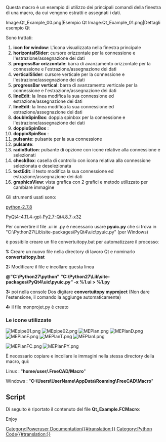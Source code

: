 <languages/>

{{Macro
|Name=Macro Qt Example
|Icon=MEPlan.png
|Description=It describes Qt commands.
|Author=Mario52
|Version=0.4
|Date=2019-06-19
|FCVersion=All
|Download=<br />
[https://www.freecadweb.org/wiki/images/a/a7/MEpipe01.png MEpipe01]<br />
[https://www.freecadweb.org/wiki/images/5/5b/MEpipe02.png MEpipe02]<br />
[https://www.freecadweb.org/wiki/images/e/e4/MEPlan.png MEPlan]<br />
[https://www.freecadweb.org/wiki/images/3/30/MEPlanD.png MEPlanD]<br />
[https://www.freecadweb.org/wiki/images/d/d8/MEPlanF.png MEPlanF]<br />
[https://www.freecadweb.org/wiki/images/9/9f/MEPlanT.png MEPlanT]<br />
[https://www.freecadweb.org/wiki/images/f/f2/MEPlanI.png MEPlanI]<br />
[https://www.freecadweb.org/wiki/images/e/e6/MEPlanFC.png MEPlanFC]<br />
[https://www.freecadweb.org/wiki/images/d/d2/MEPlanPY.png MEPlanPY]
|SeeAlso=[[Dialog_creation|Dialog creation]]
}}

Questa macro è un esempio di utilizzo dei principali comandi della finestra di una macro, da cui vengono estratti e assegnati i dati.

<gallery widths="400" heights="200">
Image:Qt_Example_00.png|Esempio Qt
Image:Qt_Example_01.png|Dettagli esempio Qt
</gallery>

Sono trattati:

# '''icon for window''': L'icona visualizzata nella finestra principale
# '''horizontalSlider''': cursore orizzontale per la connessione e l'estrazione/assegnazione dei dati
# '''progressBar orizzontale''': barra di avanzamento orizzontale per la connessione e l'estrazione/assegnazione dei dati
# '''verticalSlider''': cursore verticale per la connessione e l'estrazione/assegnazione dei dati
# '''progressBar vertical''': barra di avanzamento verticale per la connessione e l'estrazione/assegnazione dei dati
# '''lineEdit''': la linea modifica la sua connessione ed estrazione/assegnazione dei dati
# '''lineEdit''': la linea modifica la sua connessione ed estrazione/assegnazione dei dati
# '''doubleSpinBox''': doppia spinbox per la connessione e l'estrazione/assegnazione dei dati
# '''doppioSpinBox''' : 
# '''doppioSpinBox''' :
# '''pulsante''': pulsante per la sua connessione
# '''pulsante''':
# '''radioButton''': pulsante di opzione con icone relative alla connessione e selezionati
# '''checkBox''': casella di controllo con icona relativa alla connessione selezionata e deselezionata
# '''textEdit''': il testo modifica la sua connessione ed estrazione/assegnazione dei dati
# '''graphicsView''': vista grafica con 2 grafici e metodo utilizzato per cambiare immagine 

Gli strumenti usati sono:

[https://www.python.org/downloads/ python-2.7.8]

[https://riverbankcomputing.com/software/pyqt/download PyQt4-4.11.4-gpl-Py2.7-Qt4.8.7-x32]

Per convertire il file .ui in .py è necessario usare '''pyuic.py''' che si trova in "C:\Python27\Lib\site-packages\PyQt4\uic\pyuic.py" (per Windows)

è possibile creare un file convertuitopy.bat per automatizzare il processoː

'''1:''' Creare un nuovo file nella directory di lavoro Qt e nominarlo '''convertuitopy.bat'''

'''2:''' Modificare il file e incollare questa linea

'''@"C:\Python27\python" "C:\Python27\Lib\site-packages\PyQt4\uic\pyuic.py" -x %1.ui > %1.py'''

'''3:''' poi nella console Dos digitare '''convertuitopy myproject''' (Non dare l'estensione, il comando la aggiunge automaticamente)

'''4:''' il file monprojet.py è creato

<span id="The_icons_used"></span>
===Le icone utilizzate===

[[File:MEpipe01.png]] [[File:MEpipe02.png]] [[File:MEPlan.png]] [[File:MEPlanD.png]] [[File:MEPlanF.png]] [[File:MEPlanT.png]] [[File:MEPlanI.png]]

[[File:MEPlanFC.png]] [[File:MEPlanPY.png]] 

È necessario copiare e incollare le immagini nella stessa directory della macro, qui: 

Linux : "'''home/user/.FreeCAD/Macro'''"

Windows : "'''C:\Users\UserName\AppData\Roaming\FreeCAD\Macro'''"

==Script==

Di seguito è riportato il contenuto del file '''Qt_Example.FCMacro''':

{{MacroCode|code=
# -*- coding: utf-8 -*-
"""
***************************************************************************
*   Copyright (c) 2015 2017 2019 <mario52>                                *
*                                                                         *
*   This file is a supplement to the FreeCAD CAx development system.      *
*                                                                         *
*   This program is free software; you can redistribute it and/or modify  *
*   it under the terms of the GNU Lesser General Public License (LGPL)    *
*   as published by the Free Software Foundation; either version 2 of     *
*   the License, or (at your option) any later version.                   *
*   for detail see the LICENCE text file.                                 *
*                                                                         *
*   This software is distributed in the hope that it will be useful,      *
*   but WITHOUT ANY WARRANTY; without even the implied warranty of        *
*   MERCHANTABILITY or FITNESS FOR A PARTICULAR PURPOSE.  See the         *
*   GNU Library General Public License for more details.                  *
*                                                                         *
*   You should have received a copy of the GNU Library General Public     *
*   License along with this macro; if not, write to the Free Software     *
*   Foundation, Inc., 59 Temple Place, Suite 330, Boston, MA  02111-1307  *
*   USA                                                                   *
***************************************************************************
*           WARNING! All changes in this file will be lost and            *  
*                  may cause malfunction of the program                   *
***************************************************************************
"""
# this macro is made with Python 2.7 and Qt 4.8.7
# 
# the modules used hare :
# python-2.7.8.msi                                 #    https://www.python.org/downloads/
# PyQt4-4.11.4-gpl-Py2.7-Qt4.8.7-x32.exe           #    https://riverbankcomputing.com/software/pyqt/download
#
# FreeCAD
##OS: Windows 8                                    # OS: Windows 10                                # OS: Windows 10 (10.0)
##Word size of OS: 64-bit                          # Word size of OS: 64-bit                       # Word size of OS: 64-bit
##Word size of FreeCAD: 64-bit                     # Word size of FreeCAD: 64-bit                  # Word size of FreeCAD: 64-bit
##Version: 0.15.4671 (Git)                         # Version: 0.16.6706 (Git)                      # Version: 0.19.16624 (Git)
##"Branch: releases/FreeCAD-0-15                   # Build type: Release                           # Build type: Release
##Hash: 244b3aef360841646cbfe80a1b225c8b39c8380c   # Branch: releases/FreeCAD-0-16                 # Branch: master
##Python version: 2.7.8                            # Hash: f86a4e411ff7848dea98d7242f43b7774bee8fa0# Hash: 222ae7305fdf1097e4ef3d050f69dff47dbd8786
##Qt version: 4.8.6                                # Python version: 2.7.8                         # Python version: 3.6.8
##Coin version: 4.0.0a                             # Qt version: 4.8.7                             # Qt version: 5.12.1
##OCC version: 6.8.0.oce-0.17                      # Coin version: 4.0.0a                          # Coin version: 4.0.0a
#                                                  # OCC version: 6.8.0.oce-0.17                   # OCC version: 7.3.0
#
# this macro is an example of use some buttons and connection :
#                                                    ********** is a connection  ** references lines **********
# 
# horizontalScrollBar                                                               lines 151 to 161, 431, 432, 642
#    def on_horizontal_scrolling(self, val_X):                  #connection         lines 161, 526, 531
# verticalScrollBar                                                                 lines 163 to 173, 393, 394, 433, 643
#    def on_vertical_scrolling(self, val_Y):                    #connection         lines 173, 534, 539
# horizontalSlider                                                                  lines 174 to 181, 575, 577, 644
#    def on_horizontal_slider(self, val_X):                     #connection         lines 181,  542, 553
# verticalSlider                                                                    lines 183 to 188, 593, 595, 645
#    def on_vertical_slider(self, val_Y):                       #connection         lines 188, 556, 564
# progressBar
#     progressBar_1_Red                                                             lines 190 to 199, 533, 548, 579
#     progressBar_1_Green                                                           lines 205 to 214, 552, 583
#     progressBar_1_Blue                                                            lines 217 to 228, 553, 584
#     progressBar_1_gradient                                                        lines 230 to 242, 554, 585
#     progressBar_2                                                                 lines 244 to 252, 540, 565, 600

# lineEdit
#     lineEdit_1                                                                    lines 256 to 262, 455, 531, 550, 644
#        def on_lineEdit_1_Pressed(self):                       #connection         lines 261, 262, 572
#     lineEdit_2                                                                    lines 264 to 270, 458, 539, 564, 645
#        def on_lineEdit_2_Pressed(self):                       #connection         lines 269, 270, 590
# doubleSpinBox
#     doubleSpinBox_1                                                               lines 272 to 279, 461, 462, 641
#        def on_doubleSpinBox_1_valueChanged(self,echelle):     #connection         lines 279, 674
#     doubleSpinBox_2                                                               lines 281 to 287, 464, 465, 642
#        def on_doubleSpinBox_2_valueChanged(self,angle):       #connection         lines 287, 681
#     doubleSpinBox_3                                                               lines 289 to 295, 467, 468, 643 
#        def on_doubleSpinBox_3_valueChanged(self,epaisseur):   #connection         lines 295, 687
# pushButton
#     pushButton_1                                                                  lines 297 to 301, 450, 451, 631, 663, 670
#        def on_pushButton_1_clicked(self):                     #connection         lines 301, 636
#     pushButton_2                                                                  lines 303 to 307, 452, 453
#        def on_pushButton_2_clicked(self):                     #connection         lines 307, 627
# groupBox                                                                          lines 309 to 312, 315, 326, 336, 346, 356, 439
#     radioButton
#         radioButton_1                                                             lines 315 to 323, 440, 441, 486, 487, 651
#            def on_radioButton_1_clicked(self):                #connection         lines 323, 482
#         radioButton_2                                                             lines 325 to 333, 442, 443, 494, 495
#            def on_radioButton_2_clicked(self):                #connection         lines 333, 490
#         radioButton_3                                                             lines 335 to 343, 444, 445, 501, 502
#            def on_radioButton_3_clicked(self):                #connection         lines 343, 498
#         radioButton_4                                                             lines 345 to 353, 446, 447, 509, 510
#            def on_radioButton_4_clicked(self):                #connection         lines 353, 505
# checkBox
#        checkBox_1                                                                 lines 355 to 364, 448, 449, 610, 614, 615, 621, 622, 652, 655
#        def on_checkBox_1_clicked(self):                       #connection         lines 360, 606
# textEdit
#        textEdit                                                                   lines 391 to 399, 534, 542, 556, 567, 650, 695
#        def on_textEdit_Changed(self):                         #connection         lines 399, 694
# graphicsView                                                                      lines 401 to 410, 662, 669
# 
# 
# 
# 
 
__title__   = "Examples_QT "
__author__  = "mario52"
__version__ = "00.04"
__date__    = "14/06/2019"
 
__url__     = "http://www.freecadweb.org/index-fr.html"
__Comment__ = "Example make and use buttom and . . . ."
__Communication__ = "http://www.freecadweb.org/wiki/index.php?title=User:Mario52"
__IconL__  = "home/user/.FreeCAD"
__IconW__  = "C:/Users/Mario/AppData/Roaming/FreeCAD/Macro"
 
import PySide
from PySide import QtCore, QtGui
#from PySide.QtGui import qApp, QApplication, QGridLayout, QLineEdit, QPushButton, QTextBrowser, QWidget, QProgressBar
 
global switch ; switch = 0
 
global path
#path  = FreeCAD.ConfigGet("AppHomePath")                           # path FreeCAD installation
#path  = FreeCAD.ConfigGet("UserAppData")                           # path FreeCAD User data
#path  = "your path"                                                # your directory path
param = FreeCAD.ParamGet("User parameter:BaseApp/Preferences/Macro")# macro path
path = param.GetString("MacroPath","") + "/"                        # macro path
path = path.replace("\\","/")                                       # convert the "\" to "/"
print( "Path for the icons : " , path )                             # 
 
try:
    _fromUtf8 = QtCore.QString.fromUtf8
except AttributeError:
    def _fromUtf8(s):
        return s
 
try:
    _encoding = QtGui.QApplication.UnicodeUTF8
    def _translate(context, text, disambig):
        return QtGui.QApplication.translate(context, text, disambig, _encoding)
except AttributeError:
    def _translate(context, text, disambig):
        return QtGui.QApplication.translate(context, text, disambig)
 
class Ui_MainWindow(object):
    def setupUi(self, MainWindow):
        self.window = MainWindow
        global switch
 
        MainWindow.setObjectName(_fromUtf8("MainWindow"))
        MainWindow.resize(400, 450)
        MainWindow.setMinimumSize(QtCore.QSize(400, 450))
        MainWindow.setMaximumSize(QtCore.QSize(400, 450))
        self.widget = QtGui.QWidget(MainWindow)
        self.widget.setObjectName(_fromUtf8("widget"))
 
##        section horizontalScrollBar                                                        (same Slider)
#        self.horizontalScrollBar = QtGui.QScrollBar(self.widget)                           # create horizontalScrollBar
#        self.horizontalScrollBar.setGeometry(QtCore.QRect(64, 5, 302, 16))                 # coordinates position
#        #self.horizontalScrollBar.setMinimum(-100)                                         # minimum value
#        self.horizontalScrollBar.setMaximum(100)                                           # maximum value
#        #self.horizontalScrollBar.setSingleStep(3)                                         # here step 3 ..
#        self.horizontalScrollBar.setValue( 5)                                              # value by default
#        self.horizontalScrollBar.setOrientation(QtCore.Qt.Horizontal)                      # orientation Horizontal
#        #self.horizontalScrollBar.setInvertedAppearance(True)                              # displacement rigth to left or left to rigth value "True" or "False"
#        self.horizontalScrollBar.setObjectName(_fromUtf8("horizontalScrollBar"))           # object Name
#        self.horizontalScrollBar.valueChanged.connect(self.on_horizontal_scrolling)        # connect on "def on_horizontal_scrolling:" for execute action
#
##        section verticalScrollBar
#        self.verticalScrollBar = QtGui.QScrollBar(self.widget)                             # create verticalScrollBar
#        self.verticalScrollBar.setGeometry(QtCore.QRect(20, 44, 20, 250))                  # coordinates position
#        #self.verticalScrollBar.setMinimum(-100)                                           # minimum value
#        self.verticalScrollBar.setMaximum(100)                                             # maximum value
#        #self.verticalScrollBar.setSingleStep(3)                                           # here step 3 .. degault 1
#        self.verticalScrollBar.setValue(5)                                                 # value by default
#        self.verticalScrollBar.setOrientation(QtCore.Qt.Vertical)                          # orientation Vertical
#        self.verticalScrollBar.setInvertedAppearance(True)                                 # displacement top to bottom or botton to top value "True" or "False" 
#        self.verticalScrollBar.setObjectName(_fromUtf8("verticalScrollBar"))               # object Name
#        self.verticalScrollBar.valueChanged.connect(self.on_vertical_scrolling)            # connect on "def on_vertical_scrolling:" for execute action
 
#        section horizontalSlider 
        self.horizontalSlider = QtGui.QSlider(self.widget)                                  # create horizontalSlider
        self.horizontalSlider.setGeometry(QtCore.QRect(64, 5, 302, 16))                     # coordinates position
        self.horizontalSlider.setOrientation(QtCore.Qt.Horizontal)                          # orientation Horizontal
        self.horizontalSlider.setInvertedAppearance(False)                                  # displacement rigth to left or left to rigth value "True" or "False"
        self.horizontalSlider.setObjectName(_fromUtf8("horizontalSlider"))                  # object Name
        self.horizontalSlider.valueChanged.connect(self.on_horizontal_slider)               # connect on "def on_horizontal_slider:" for execute action
 
#        section verticalSlider 
        self.verticalSlider = QtGui.QSlider(self.widget)                                    # create verticalSlider
        self.verticalSlider.setGeometry(QtCore.QRect(20, 44, 20, 365))                      # coordinates position
        self.verticalSlider.setOrientation(QtCore.Qt.Vertical)                              # orientation Vertical
        self.verticalSlider.setObjectName(_fromUtf8("verticalSlider"))                      # object Name
        self.verticalSlider.valueChanged.connect(self.on_vertical_slider)                   # connect on "def on_vertical_slider:" for execute action
 
#        section progressBar 1 Red
        self.progressBar_1_Red = QtGui.QProgressBar(self.widget)                            # create object progressBar_1
        self.progressBar_1_Red.setGeometry(QtCore.QRect(60, 21, 315, 23))                   # coordinates position
        self.progressBar_1_Red.setValue(0)                                                  # value by default
        self.progressBar_1_Red.setOrientation(QtCore.Qt.Horizontal)                         # orientation Horizontal
        self.progressBar_1_Red.setAlignment(QtCore.Qt.AlignCenter)                          # align text center
        self.progressBar_1_Red.setObjectName(_fromUtf8("progressBar_1_Red"))                # object Name
        self.progressBar_1_Red.setToolTip(_translate("MainWindow", "progressBar_1_Red for lineEdit 1 and horizontal ScrollBar", None)) # tooltip for explanation
                                                                                            # a tooltip can be set to all objects
        self.progressBar_1_Red.setStyleSheet("QProgressBar {color:black; }"
                                              "QProgressBar:chunk {background-color: #FF0000;}") # modify the progressBar color 

#        section progressBar 1 Green
        self.progressBar_1_Green = QtGui.QProgressBar(self.widget)                          # create object progressBar_1
        self.progressBar_1_Green.setGeometry(QtCore.QRect(60, 51, 315, 23))                 # coordinates position
        self.progressBar_1_Green.setValue(0)                                                # value by default
        self.progressBar_1_Green.setOrientation(QtCore.Qt.Horizontal)                       # orientation Horizontal
        self.progressBar_1_Green.setAlignment(QtCore.Qt.AlignCenter)                        # align text center
        self.progressBar_1_Green.setObjectName(_fromUtf8("progressBar_1_Green"))            # object Name
        self.progressBar_1_Green.setToolTip(_translate("MainWindow", "progressBar_1_Green for lineEdit 1 and horizontal ScrollBar", None)) # tooltip for explanation
                                                                                            # a tooltip can be set to all objects
        self.progressBar_1_Green.setStyleSheet("QProgressBar {color:black; }"
                                              "QProgressBar:chunk {background-color: #00FF00;}") # modify the progressBar color 

#        section progressBar 1 Blue
        self.progressBar_1_Blue = QtGui.QProgressBar(self.widget)                           # create object progressBar_1
        self.progressBar_1_Blue.setGeometry(QtCore.QRect(60, 81, 315, 23))                  # coordinates position
        self.progressBar_1_Blue.setValue(0)                                                 # value by default
        self.progressBar_1_Blue.setOrientation(QtCore.Qt.Horizontal)                        # orientation Horizontal
        self.progressBar_1_Blue.setAlignment(QtCore.Qt.AlignCenter)                         # align text center
        self.progressBar_1_Blue.setObjectName(_fromUtf8("progressBar_1_Blue"))              # object Name
        self.progressBar_1_Blue.setToolTip(_translate("MainWindow", "progressBar_1_Blue for lineEdit 1 and horizontal ScrollBar", None)) # tooltip for explanation
                                                                                            # a tooltip can be set to all objects
        self.progressBar_1_Blue.setStyleSheet(
        	 "QProgressBar {color:black; text-align:right; padding:2px; border-radius: 5px;}" # modify the progressBar color and display
        	 "QProgressBar:chunk {background-color: #0000FF; width: 10px; margin-left:2px;}")

#        section progressBar 1 gradient
        self.progressBar_1_gradient = QtGui.QProgressBar(self.widget)                       # create object progressBar_1
        self.progressBar_1_gradient.setGeometry(QtCore.QRect(60, 110, 315, 23))             # coordinates position
        self.progressBar_1_gradient.setValue(0)                                             # value by default
        self.progressBar_1_gradient.setOrientation(QtCore.Qt.Horizontal)                    # orientation Horizontal
        self.progressBar_1_gradient.setAlignment(QtCore.Qt.AlignCenter)                     # align text center
        self.progressBar_1_gradient.setObjectName(_fromUtf8("progressBar_1_gradient"))      # object Name
        self.progressBar_1_gradient.setToolTip(_translate("MainWindow", "progressBar_1_gradient for lineEdit 1 and horizontal ScrollBar", None)) # tooltip for explanation
                                                                                            # a tooltip can be set to all objects
        ##http://pyqt.sourceforge.net/Docs/PyQt4/qlineargradient.html
        self.progressBar_1_gradient.setStyleSheet(
        	 "QProgressBar {color:red; text-align:right; padding:1px; }"                    # modify the progressBar color and display
             "QProgressBar:chunk {text-align: center; background: qlineargradient(x1: 0, y1: 0.5, x2: 1, y2: 0.5, stop: 0 #FFFF00, stop: 1 #00FFFF);}")

#        section progressBar 2
        self.progressBar_2 = QtGui.QProgressBar(self.widget)                                # create object progressBar_2
        self.progressBar_2.setGeometry(QtCore.QRect(40, 44, 20, 365))                       # coordinates position
        self.progressBar_2.setValue(0)                                                      # value by default
        self.progressBar_2.setOrientation(QtCore.Qt.Vertical)                               # position Vertical
        self.progressBar_2.setAlignment(QtCore.Qt.AlignCenter)                              # align text center (not text displayed ?)
        self.progressBar_2.setOrientation(QtCore.Qt.Vertical)                               # orientation Vertical
        self.progressBar_2.setObjectName(_fromUtf8("progressBar_2"))                        # progressBar 2 Y Vertical
        self.progressBar_2.setToolTip(_translate("MainWindow", "progressBar_2 for lineEdit 2 and vertical ScrollBar", None)) # tooltip for explanation
                                                                                            # a tooltip can be set to all objects
 
#        section lineEdit 1
        self.lineEdit_1 = QtGui.QLineEdit(self.widget)                                      # create object lineEdit_1
        self.lineEdit_1.setGeometry(QtCore.QRect(70, 150, 60, 22))                          # coordinates position
        self.lineEdit_1.setObjectName(_fromUtf8("lineEdit_1"))                              # name of object
        self.lineEdit_1.setText("0")                                                        # text by default
        #self.lineEdit_1.returnPressed.connect(self.on_lineEdit_1_Pressed)                  # connect on def "on_lineEdit_1_Pressed" for execute actionn   # for validate the data with press on return touch
        self.lineEdit_1.textChanged.connect(self.on_lineEdit_1_Pressed)                     # connect on def "on_lineEdit_1_Pressed" for execute actionn   # with tips key char by char
                                                                                            # a tooltip can be set to all objects
#        section lineEdit 2
        self.lineEdit_2 = QtGui.QLineEdit(self.widget)                                      # create object lineEdit_2
        self.lineEdit_2.setGeometry(QtCore.QRect(70, 180, 60, 22))                          # coordinates position
        self.lineEdit_2.setObjectName(_fromUtf8("lineEdit_2"))                              # name of object
        self.lineEdit_2.setText("0")                                                        # text by default
#        self.lineEdit_2.returnPressed.connect(self.on_lineEdit_2_Pressed)                  # connect on def "on_lineEdit_2_Pressed" for execute actionn   # for validate the data with press on return touch
        self.lineEdit_2.textChanged.connect(self.on_lineEdit_2_Pressed)                     # connect on def "on_lineEdit_2_Pressed" for execute actionn   # with tips key char by char
 
        # accelerated minimum maximum singleStep prefix suffix
        self.doubleSpinBox_1 = QtGui.QDoubleSpinBox(self.widget)                            # create object doubleSpinBox_1
        self.doubleSpinBox_1.setGeometry(QtCore.QRect(70, 210, 62, 22))                     # coordinates position
        self.doubleSpinBox_1.setMinimum(-10000.0)                                           # minimum value
        self.doubleSpinBox_1.setMaximum(10000.0)                                            # maximum value
        self.doubleSpinBox_1.setSingleStep(0.1)                                             # step for increase or decrease value here 0.1
        self.doubleSpinBox_1.setObjectName(_fromUtf8("doubleSpinBox_1"))                    # name of object
        self.doubleSpinBox_1.valueChanged.connect(self.on_doubleSpinBox_1_valueChanged)     #connect on def "on_doubleSpinBox_1_valueChanged"
 
        self.doubleSpinBox_2 = QtGui.QDoubleSpinBox(self.widget)                            # create object doubleSpinBox_2
        self.doubleSpinBox_2.setGeometry(QtCore.QRect(70, 240, 62, 22))                     # coordinates position
        self.doubleSpinBox_2.setMinimum(-361.0)                                             # minimum value
        self.doubleSpinBox_2.setMaximum(361.0)                                              # maximum value
        self.doubleSpinBox_2.setSingleStep(1)                                               # step for increase or decrease value here 1
        self.doubleSpinBox_2.setObjectName(_fromUtf8("doubleSpinBox_2"))                    # name of object
        self.doubleSpinBox_2.valueChanged.connect(self.on_doubleSpinBox_2_valueChanged)     # connect on def "on_doubleSpinBox_2_valueChanged"
 
        self.doubleSpinBox_3 = QtGui.QDoubleSpinBox(self.widget)                            # create object doubleSpinBox_3
        self.doubleSpinBox_3.setGeometry(QtCore.QRect(70, 270, 62, 22))                     # coordinates position
        self.doubleSpinBox_3.setMinimum(0)                                                  # minimum value
        self.doubleSpinBox_3.setMaximum(100.0)                                              # maximum value
        self.doubleSpinBox_3.setSingleStep(0.05)                                            # step for increase or decrease value here 0.05
        self.doubleSpinBox_3.setObjectName(_fromUtf8("doubleSpinBox_3"))                    # name of object
        self.doubleSpinBox_3.valueChanged.connect(self.on_doubleSpinBox_3_valueChanged)     # connect on def "on_doubleSpinBox_3_valueChanged"
 
#        section pushButton 1
        self.pushButton_1 = QtGui.QPushButton(self.widget)                                  # create object PushButton_1
        self.pushButton_1.setGeometry(QtCore.QRect(70, 298, 65, 20))                        # coordinates position
        self.pushButton_1.setObjectName(_fromUtf8("pushButton_1"))                          # name of object
        self.pushButton_1.clicked.connect(self.on_pushButton_1_clicked)                     # connect on def "on_pushButton_1_clicked"
 
#        section pushButton 2
        self.pushButton_2 = QtGui.QPushButton(self.widget)                                  # create object pushButton_2
        self.pushButton_2.setGeometry(QtCore.QRect(150, 298, 65, 20))                       # coordinates position
        self.pushButton_2.setObjectName(_fromUtf8("pushButton_2"))                          # name of object
        self.pushButton_2.clicked.connect(self.on_pushButton_2_clicked)                     # connect on def "on_pushButton_2_clicked"
 
#        section groupBox for the four radioButton
        self.groupBox = QtGui.QGroupBox(self.widget)                                        # this is the group for associate the four radioButton
        self.groupBox.setGeometry(QtCore.QRect(250, 140, 125, 181))                          # coordinates position
        self.groupBox.setObjectName(_fromUtf8("groupBox"))                                  # name of window groupBox
 
#        section radioButton 1
        self.radioButton_1 = QtGui.QRadioButton(self.groupBox)                              # create object QRadioButton in groupBox
        self.radioButton_1.setGeometry(QtCore.QRect(10, 30, 110, 20))                       # coordinates position
        self.radioButton_1.setObjectName(_fromUtf8("radioButton_1"))                        # name of object
        self.radioButton_1.setChecked(True)                                                 # by default True or False (one in the group))
        self.image_01 = path+"MEPlanT.png"                                                  # image dedicate of the button
        icon01 = QtGui.QIcon()                                                              # create image name
        icon01.addPixmap(QtGui.QPixmap(self.image_01),QtGui.QIcon.Normal, QtGui.QIcon.Off)  #
        self.radioButton_1.setIcon(icon01)                                                  # associate button and image
        self.radioButton_1.clicked.connect(self.on_radioButton_1_clicked)                   # connect radioButton_1 on "def on_radioButton_1_clicked:"
 
#        section radioButton 2
        self.radioButton_2 = QtGui.QRadioButton(self.groupBox)                              # create object QRadioButton in groupBox
        self.radioButton_2.setGeometry(QtCore.QRect(10, 60, 110, 20))                       # coordinates position
        self.radioButton_2.setObjectName(_fromUtf8("radioButton_2"))                        # name of object
        self.image_02 = path+"MEPlanF.png"                                                  # image dedicate of the button
        icon02 = QtGui.QIcon()                                                              # create image name
        icon02.addPixmap(QtGui.QPixmap(self.image_02),QtGui.QIcon.Normal, QtGui.QIcon.Off)  #
        self.radioButton_2.setIcon(icon02)                                                  # associate button and image
        self.radioButton_2.clicked.connect(self.on_radioButton_2_clicked)                   # connect radioButton_2 on "def on_radioButton_2_clicked:"
 
#        section radioButton 3
        self.radioButton_3 = QtGui.QRadioButton(self.groupBox)                              # create object QRadioButton in groupBox
        self.radioButton_3.setGeometry(QtCore.QRect(10, 90, 110, 20))                       # coordinates position
        self.radioButton_3.setObjectName(_fromUtf8("radioButton_3"))                        # name of object
        self.image_03 = path+"MEPlanD.png"                                                  # image dedicate of the button
        icon03 = QtGui.QIcon()                                                              # create image name
        icon03.addPixmap(QtGui.QPixmap(self.image_03),QtGui.QIcon.Normal, QtGui.QIcon.Off)  #
        self.radioButton_3.setIcon(icon03)                                                  # associate button and image
        self.radioButton_3.clicked.connect(self.on_radioButton_3_clicked)                   # connect radioButton_3 on "def on_radioButton_3_clicked:"
 
#        section radioButton 4
        self.radioButton_4 = QtGui.QRadioButton(self.groupBox)                              # create object QRadioButton in groupBox
        self.radioButton_4.setGeometry(QtCore.QRect(10, 150, 110, 20))                      # coordinates position
        self.radioButton_4.setObjectName(_fromUtf8("radioButton_4"))                        # name of object
        self.image_04 = path+"MEPlanI.png"                                                  # image dedicate of the button
        icon04 = QtGui.QIcon()                                                              # create image name
        icon04.addPixmap(QtGui.QPixmap(self.image_04),QtGui.QIcon.Normal, QtGui.QIcon.Off)  #
        self.radioButton_4.setIcon(icon04)                                                  # associate button and image
        self.radioButton_4.clicked.connect(self.on_radioButton_4_clicked)                   # connect radioButton_4 on "def on_radioButton_4_clicked:"
 
#        section checkBox 1
        self.checkBox_1 = QtGui.QCheckBox(self.groupBox)                                    # create object QRadioButton in groupBox
        self.checkBox_1.setGeometry(QtCore.QRect(20, 120, 110, 20))                         # coordinates position
        self.checkBox_1.setObjectName(_fromUtf8("checkBox_1"))                              # name of object
        self.checkBox_1.setChecked(True)                                                    # Check by default True or False
        self.checkBox_1.clicked.connect(self.on_checkBox_1_clicked)                         # connect on def "on_checkBox_1_clicked"
        self.image_1 = path+"MEpipe01.png"                                                  # image dedicate of the button
        icon1 = QtGui.QIcon()                                                               # create image name
        icon1.addPixmap(QtGui.QPixmap(self.image_1),QtGui.QIcon.Normal, QtGui.QIcon.Off)    # 
        self.checkBox_1.setIcon(icon1)                                                      # associate button and image
 
 
        self.label_1 = QtGui.QLabel(self.widget)                                            # labels displayed on widget
        self.label_1.setGeometry(QtCore.QRect(140, 150, 110, 16))                           # label coordinates 
        self.label_1.setObjectName(_fromUtf8("label_1"))                                    # label name
 
        self.label_2 = QtGui.QLabel(self.widget)
        self.label_2.setGeometry(QtCore.QRect(140, 180, 110, 16))
        self.label_2.setObjectName(_fromUtf8("label_2"))
 
        self.label_3 = QtGui.QLabel(self.widget)
        self.label_3.setGeometry(QtCore.QRect(140, 210, 100, 16))
        self.label_3.setObjectName(_fromUtf8("label_3"))
 
        self.label_4 = QtGui.QLabel(self.widget)
        self.label_4.setGeometry(QtCore.QRect(140, 240, 100, 16))
        self.label_4.setObjectName(_fromUtf8("label_4"))
 
        self.label_5 = QtGui.QLabel(self.widget)
        self.label_5.setGeometry(QtCore.QRect(140, 270, 100, 16))
        self.label_5.setObjectName(_fromUtf8("label_5"))
 
        self.label_6 = QtGui.QLabel(self.widget)
        self.label_6.setGeometry(QtCore.QRect(70, 315, 159, 25))
        self.label_6.setObjectName(_fromUtf8("label_6"))
 
        self.textEdit = QtGui.QTextEdit(self.widget)
        self.textEdit.setGeometry(QtCore.QRect(251, 350, 124, 58))
        self.textEdit.setObjectName(_fromUtf8("textEdit"))
        #self.textEdit.setTextInteractionFlags(QtCore.Qt.TextSelectableByMouse)            #
        self.textEdit.setText("TexEdit ")
        self.textEdit.setToolTip(_translate("MainWindow", "textEdit", None))
        #self.textEdit.verticalScrollBar().setValue(0)                                      # verticalScrollBar Position
        #self.textEdit.verticalScrollBar().setSliderPosition(0)                             # Slider Position
        self.textEdit.textChanged.connect(self.on_textEdit_Changed)                         #connection on_textEdit_Changed
 
        ### ---graphicsView---
        self.graphicsView = QtGui.QGraphicsView(self.widget)                                # graphic view declaration
        self.graphicsView.setGeometry(QtCore.QRect(70, 350, 168, 60))                       # coordinates position
        self.graphicsView.setFrameShape(QtGui.QFrame.StyledPanel)                           # Frame for the gaphic view
        self.graphicsView.setObjectName(_fromUtf8("graphicsView"))                          # name gaphicView
        pic = QtGui.QPixmap(path+"MEPlanFC.png")                                            # image displayed in the graphicView
        self.scene = QtGui.QGraphicsScene()                                                 #
        self.scene.addPixmap(QtGui.QPixmap(pic))                                            # adding image in the graphicView
        self.graphicsView.setScene(ui.scene)                                                # display image in the graphicView
        ### ---graphicsView---
 
        MainWindow.setCentralWidget(self.widget)
        self.menuBar = QtGui.QMenuBar(MainWindow)
        self.menuBar.setGeometry(QtCore.QRect(0, 0, 400, 26))
        self.menuBar.setObjectName(_fromUtf8("menuBar"))
        MainWindow.setMenuBar(self.menuBar)
        self.mainToolBar = QtGui.QToolBar(MainWindow)
        self.mainToolBar.setObjectName(_fromUtf8("mainToolBar"))
        MainWindow.addToolBar(QtCore.Qt.TopToolBarArea, self.mainToolBar)
        self.statusBar = QtGui.QStatusBar(MainWindow)
        self.statusBar.setObjectName(_fromUtf8("statusBar"))
        MainWindow.setStatusBar(self.statusBar)
        self.statusbar = QtGui.QStatusBar(MainWindow)
        self.statusbar.setObjectName(_fromUtf8("statusbar"))
        MainWindow.setStatusBar(self.statusbar)
 
        self.retranslateUi(MainWindow)
        QtCore.QMetaObject.connectSlotsByName(MainWindow)
 
    def retranslateUi(self, MainWindow):
        MainWindow.setWindowFlags(PySide.QtCore.Qt.WindowStaysOnTopHint)                   # this function turns the front window (stay to hint)
        MainWindow.setWindowTitle(_translate("MainWindow", "Qt_Example", None))            # title main window
        MainWindow.setWindowIcon(QtGui.QIcon(path+'MEPlan.png'))                           # change the icon of the main window
 
#        for horizontalScrollBar
#        self.horizontalScrollBar.setToolTip(_translate("MainWindow", "horizontalScrollBar", None))
#        self.verticalScrollBar.setToolTip(_translate("MainWindow", "verticalScrollBar", None))
 
        self.groupBox.setTitle(_translate("MainWindow", "View", None))
        self.radioButton_1.setToolTip(_translate("MainWindow", "radioButton_1", None))
        self.radioButton_1.setText(_translate("MainWindow", "radioButton_1", None))
        self.radioButton_2.setToolTip(_translate("MainWindow", "radioButton_2", None))
        self.radioButton_2.setText(_translate("MainWindow", "radioButton_2", None))
        self.radioButton_3.setToolTip(_translate("MainWindow", "radioButton_3" , None))
        self.radioButton_3.setText(_translate("MainWindow", "radioButton_3", None))
        self.radioButton_4.setToolTip(_translate("MainWindow", "radioButton_4", None))
        self.radioButton_4.setText(_translate("MainWindow", "radioButton_4", None))
        self.checkBox_1.setToolTip(_translate("MainWindow", "checkBox_1", None))
        self.checkBox_1.setText(_translate("MainWindow", "checkBox_1", None))
        self.pushButton_1.setToolTip(_translate("MainWindow", "pushButton_1", None))
        self.pushButton_1.setText(_translate("MainWindow", "Reset", None))
        self.pushButton_2.setToolTip(_translate("MainWindow", "pushButton_2", None))
        self.pushButton_2.setText(_translate("MainWindow", "Quit", None))
 
        self.lineEdit_1.setToolTip(_translate("MainWindow", "LineEdit 1", None))
        self.label_1.setText(_translate("MainWindow", "LineEdit 1", None))
 
        self.lineEdit_2.setToolTip(_translate("MainWindow", "LineEdit_2", None))
        self.label_2.setText(_translate("MainWindow", "LineEdit 2", None))
 
        self.label_3.setText(_translate("MainWindow", "doubleSpinBox_1", None))
        self.doubleSpinBox_1.setToolTip(_translate("MainWindow", "doubleSpinBox_1", None))
 
        self.label_4.setText(_translate("MainWindow", "doubleSpinBox_2", None))
        self.doubleSpinBox_2.setToolTip(_translate("MainWindow", "doubleSpinBox_2", None))
 
        self.label_5.setText(_translate("MainWindow", "doubleSpinBox_3", None))
        self.doubleSpinBox_3.setToolTip(_translate("MainWindow", "doubleSpinBox_3", None))
 
        font = QtGui.QFont()          # see http://doc.qt.io/qt-4.8/qfont.html              # label text displayed and colored in red
        font.setFamily("Times New Roman")                                                   # font used (Windows)
        font.setPointSize(10)                                                               # font PointSize
        font.setWeight(10)                                                                  # font Weight
        font.setBold(True)                                                                  # Bolt True or False 
        self.label_6.setFont(font)                                                          # associate label_6 and font
        self.label_6.setObjectName("label_6")                                               # name of object
        self.label_6.setStyleSheet("color : #ff0000")                                       # Color text
        self.label_6.setText(_translate("MainWindow", "Hello world", None))                 # same resultt with "<b>Hello world</b>"
 
    ########### section connections on def #############################
    # radioboutons
    def on_radioButton_1_clicked(self):                                                     # connection on_radioButton_1_clicked
        #
        #here your code
        #
        self.label_6.setText(_translate("MainWindow", "radioButton_1          ", None))     # display in the label_6 (red)
        print( "radioButton_1")
        #
 
    def on_radioButton_2_clicked(self):                                                     # connection on_radioButton_2_clicked
        #
        #here your code
        #
        self.label_6.setText(_translate("MainWindow", "radioButton_2          ", None))     # display in the label_6 (red)
        print( "radioButton_2")
        #
 
    def on_radioButton_3_clicked(self):                                                     # connection on_radioButton_3_clicked
        #
        #here your code
        self.label_6.setText(_translate("MainWindow", "radioButton_3          ", None))     # display in the label_6 (red)
        print( "radioButton_3")
        #
 
    def on_radioButton_4_clicked(self):                                                     # connection on_radioButton_4_clicked
        #
        #here your code
        #
        self.label_6.setText(_translate("MainWindow", "radioButton_4         ", None))      # display in the label_6 (red)
        print( "radioButton_4")
        #
 
    def affectation_X (self,val_X0):                                                        # connection affectation_X
        #val_X = float(val_X0)                                                              # extract the value and transform it in float
        #
        #here your code
        #
        print( val_X0)
        #
 
    def affectation_Y (self,val_Y0):                                                        # connection affectation_Y
        #val_Y = float(val_Y0)                                                              # extract the value and transform it in float
        #
        #here your code
        #
        print( val_Y0)
        #
 
#    # scroll bar barres coulissantes
#    def on_horizontal_scrolling(self, val_X):                                              # connection on_horizontal_scrolling
#        self.lineEdit_1.setText(str(val_X))
#        self.affectation_X(val_X)
#        self.progressBar_1_Red.setValue(val_X)
#        self.textEdit.setText(str(val_X))
#        print( "on_horizontal_scrolling")
#
#
#    def on_vertical_scrolling(self, val_Y):                                                # connection on_vertical_scrolling
#        self.lineEdit_2.setText(str(val_Y))
#        self.affectation_Y(val_Y)
#        self.progressBar_2.setValue(val_Y)
#        self.textEdit.setText(str(val_Y))
#        print( "on_vertical_scrolling")
 
    # slider barres coulissantes
    def on_horizontal_slider(self, val_X):                                                  # connection on_horizontal_slider
        #
        #here your code
        #
        self.lineEdit_1.setText(str(val_X))                                                 # affect the value "val_X" and displayed in lineEdit_1
        self.affectation_X(val_X)
        self.progressBar_1_Red.setValue(val_X)                                              # affect the value "val_X" in progressbar_1
        self.progressBar_1_Green.setValue(val_X)                                            # affect the value "val_X" in progressbar_1
        self.progressBar_1_Blue.setValue(val_X)                                             # affect the value "val_X" in progressbar_1
        self.progressBar_1_gradient.setValue(int(val_X))                                    # affect the value "val_X" on progressBar_1 and modify this
        self.textEdit.setText(str(val_X))                                                   # affect the value "val_X" in textEdit 
        print( "on_horizontal_slider" )                                                       # displayed on View repport
        #
 
    def on_vertical_slider(self, val_Y):                                                    # connection on_vertical_slider
        #
        #here your code
        #
        self.lineEdit_2.setText(str(val_Y))                                                 # affect the value "val_Y" and displayed in lineEdit_2
        self.affectation_Y(val_Y)
        self.progressBar_2.setValue(val_Y)                                                  # affect the value "val_Y" in progressbar_2
        self.textEdit.setText(str(val_Y))                                                   # affect the value "val_Y" in textEdit 
        print( "on_vertical_slider" )                                                         # displayed on View repport
        #
 
    # lineEdit
    def on_lineEdit_1_Pressed(self):                                                        # connection on_lineEdit_1_Pressed
        val_X = self.lineEdit_1.text()                                                      # extract the string in the lineEdit
        #
        #here your code
        #
        self.affectation_X(val_X)
        try:
            self.horizontalSlider.setValue(int(val_X))                                      # affect the value "val_X" on horizontalSlider and modify this
        except Exception:                                                                   # if error
            self.horizontalSlider.setValue(int(0))                                          # affect the value "0" on horizontalSlider and modify this
            val_X = "0"
        self.progressBar_1_Red.setValue(int(val_X))                                         # affect the value "val_X" on progressBar_1 and modify this
        self.progressBar_1_Green.setValue(int(val_X))                                       # affect the value "val_X" on progressBar_1 and modify this
        self.progressBar_1_Blue.setValue(int(val_X))                                        # affect the value "val_X" on progressBar_1 and modify this
        self.progressBar_1_gradient.setValue(int(val_X))                                    # affect the value "val_X" on progressBar_1 and modify this
        print( val_X)
        #
 
    def on_lineEdit_2_Pressed(self):                                                        # connection on_lineEdit_2_Pressed
        val_Y = self.lineEdit_2.text()                                                      # extract the string in the lineEdit
        #
        #here your code
        #
        self.affectation_Y(val_Y)
        try:
            self.verticalSlider.setValue(int(val_Y))                                        # affect the value "val_Y" on verticalSlider and modify this
        except Exception:                                                                   # if error
            self.verticalSlider.setValue(int(0))                                            # affect the value "0" on verticalSlider and modify this
            val_Y = "0"
        self.progressBar_2.setValue(int(val_Y))                                             # affect the value "val_Y" on progressBar_2 and modify this
        print( val_Y)
        #
 
    #  checkbox_01
    def on_checkBox_1_clicked(self):                                                        # connection on_checkBox_1_clicked
        #
        #here your code
        #
        if self.checkBox_1.isChecked():                                                     # if checkbox_01 is checked then ....
            self.image_1 = path+"MEpipe01.png"                                              # configure image_1
            icon1 = QtGui.QIcon()
            icon1.addPixmap(QtGui.QPixmap(self.image_1),QtGui.QIcon.Normal, QtGui.QIcon.Off)
            self.checkBox_1.setIcon(icon1)                                                  # affect image_1 to checkBox_1
            self.checkBox_1.setText(_translate("MainWindow", "Attached", None))             # text for checkBox_1
            print( "Mode attached")                                                           # diplayed on View Repport
        else:                                                                               # if checkbox_01 is not checked then ....
            self.image_2 = path+"MEpipe02.png"                                              # configure image_2
            icon2 = QtGui.QIcon() 
            icon2.addPixmap(QtGui.QPixmap(self.image_2),QtGui.QIcon.Normal, QtGui.QIcon.Off)
            self.checkBox_1.setIcon(icon2)                                                  # affect image_2 to checkBox_1
            self.checkBox_1.setText(_translate("MainWindow", "Free", None))                 # text for checkBox_1
            print( "Mode free" )                                                              # diplayed on View Repport
        #
 
    # Buttons
    def on_pushButton_2_clicked(self):    # Button Quit                                     # connection on_pushButton_2_clicked
        #
        #here your code
        #
        self.pushButton_1.setStyleSheet("background-color: QPalette.Base")                  # origin system color pushButton_1
        App.Console.PrintMessage("End\r\n")
        self.window.hide()                                                                  # hide the window and close the macro
        #
 
    def on_pushButton_1_clicked(self):    # Button Reset                                    # connection on_pushButton_1_clicked
        #
        #here your code
        #
        global switch
        self.doubleSpinBox_1.setValue(0)                                                    # gives the value "0" to the doubleSpinBox_1
        self.doubleSpinBox_2.setValue(0)                                                    # gives the value "0" to the doubleSpinBox_2
        self.doubleSpinBox_3.setValue(0)                                                    # gives the value "0" to the doubleSpinBox_3
        self.lineEdit_1.setText("0")                                                        # gives the value "0" to the lineEdit_1
        self.lineEdit_2.setText("0")                                                        # gives the value "0" to the lineEdit_2
        #self.horizontalScrollBar.setValue(0)                                               # gives the value "0" to the horizontalScrollBar
        #self.verticalScrollBar.setValue(0)                                                 # gives the value "0" to the verticalScrollBar
        self.horizontalSlider.setValue(0)                                                   # gives the value "0" to the horizontalSlider
        self.verticalSlider.setValue(0)                                                     # gives the value "0" to the verticalSlider
        self.textEdit.clear()                                                               # cleans the textEdit
        self.radioButton_1.setChecked(True)                                                 # by default True or False (one in the group))
        self.checkBox_1.setChecked(True)                                                    # Check by default True or False
        icon1 = QtGui.QIcon()                                                               # create image name
        icon1.addPixmap(QtGui.QPixmap(self.image_1),QtGui.QIcon.Normal, QtGui.QIcon.Off)    # 
        self.checkBox_1.setIcon(icon1)                                                      # associate button and image
 
        if switch == 0:                                                                     # switch for image in the graphic view Py or FC
            switch = 1
            pic = QtGui.QPixmap(path+"MEPlanPY.png")                                        # image (Python)
            self.scene = QtGui.QGraphicsScene()                                             # name of image
            self.scene.addPixmap(QtGui.QPixmap(pic))                                        # add image "pic" (MEPlanPY.png)
            self.graphicsView.setScene(ui.scene)                                            # display the image in graphicview
            self.pushButton_1.setStyleSheet("color : #ff0000; background-color : #0000ff;") # text color; background color pushButton_1
        else:
            switch = 0
            pic = QtGui.QPixmap(path+"MEPlanFC.png")                                        # image (FreeCAD)
            self.scene = QtGui.QGraphicsScene()                                             # name of image
            self.scene.addPixmap(QtGui.QPixmap(pic))                                        # add image "pic" (MEPlanFC.png)
            self.graphicsView.setScene(ui.scene)                                            # display the image in graphicview
            self.pushButton_1.setStyleSheet("color : #0000ff; background-color : #ff0000;") # text color; background color pushButton_1
        print( "Reset")
        #
 
    def on_doubleSpinBox_1_valueChanged(self,echelle):                                      # connection on_doubleSpinBox_1_valueChanged
        #
        #here your code
        #
        print( "SpinBox 1 ", echelle)
        #
 
    def on_doubleSpinBox_2_valueChanged(self,angle):                                        # connection on_doubleSpinBox_2_valueChanged
        #
        #here your code
        #
        print( "SpinBox 2 ", angle)
 
    def on_doubleSpinBox_3_valueChanged(self,epaisseur):                                    # connection on_doubleSpinBox_3_valueChanged
        #
        #here your code
        #
        print( "SpinBox 3 ", epaisseur)
        #
 
    def on_textEdit_Changed(self):                                                          # conection on_textEdit_Changed
        texte = str(self.textEdit.toPlainText())                                            # extract the string of textEdit
        #
        #here your code
        #
        print( texte)
        #
 
#######################################
 
MainWindow = QtGui.QMainWindow()
ui = Ui_MainWindow()
ui.setupUi(MainWindow)
MainWindow.show()
}}

Enjoy

[[Category:Poweruser Documentation{{#translation:}}]]
[[Category:Python Code{{#translation:}}]]